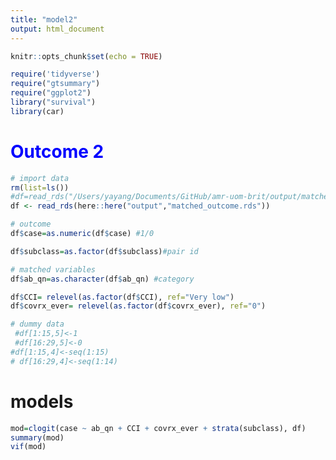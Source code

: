 ```yaml
---
title: "model2"
output: html_document
---
```


```r
knitr::opts_chunk$set(echo = TRUE)
```


```r
require('tidyverse')
require("gtsummary")
require("ggplot2")
library("survival")
library(car)
```


# <font color=blue>**Outcome 2**</font>
```r
# import data
rm(list=ls())
#df=read_rds("/Users/yayang/Documents/GitHub/amr-uom-brit/output/matched_outcome.rds")
df <- read_rds(here::here("output","matched_outcome.rds"))

```

```r

# outcome
df$case=as.numeric(df$case) #1/0

df$subclass=as.factor(df$subclass)#pair id

# matched variables
df$ab_qn=as.character(df$ab_qn) #category

df$CCI= relevel(as.factor(df$CCI), ref="Very low")
df$covrx_ever= relevel(as.factor(df$covrx_ever), ref="0")


```

```r
# dummy data
 #df[1:15,5]<-1
 #df[16:29,5]<-0
#df[1:15,4]<-seq(1:15)
# df[16:29,4]<-seq(1:14)
```


# models
```r
 
mod=clogit(case ~ ab_qn + CCI + covrx_ever + strata(subclass), df)
summary(mod)
vif(mod)
```


